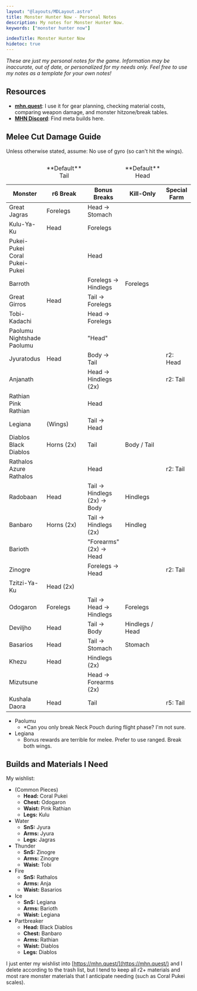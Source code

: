 ```yaml
---
layout: "@layouts/MDLayout.astro"
title: Monster Hunter Now - Personal Notes
description: My notes for Monster Hunter Now.
keywords: ["monster hunter now"]

indexTitle: Monster Hunter Now
hidetoc: true
---
```



*These are just my personal notes for the game. Information may be inaccurate, out of date, or personalized for my needs only. Feel free to use my notes as a template for your own notes!*

## Resources

- [**mhn.quest**](https://mhn.quest/): I use it for gear planning, checking material costs, comparing weapon damage, and monster hitzone/break tables.
- [**MHN Discord**](https://discord.gg/monsterhunternow): Find meta builds here.

## Melee Cut Damage Guide

Unless otherwise stated, assume: No use of gyro (so can't hit the wings).

<p>
<table class="general">
    <thead>
        <tr>
            <td style="border: none;"></td>
            <td style="text-align: center;">**Default**<br/>Tail</td>
            <td style="border: none;"></td>
            <td style="text-align: center;">**Default**<br/>Head</td>
            <td style="border: none;"></td>
            <td style="text-align: center;">**Default**<br/>Cutting damage</td>
        </tr>
        <tr>
            <th>Monster</th>
            <th>r6 Break</th>
            <th>Bonus Breaks</th>
            <th>Kill-Only</th>
            <th>Special Farm</th>
            <th>Tail Break</th>
        </tr>
    </thead>
    <tbody>
        <tr>
            <td><Nb>Great Jagras</Nb></td>
            <td>Forelegs</td>
            <td>Head &rarr; Stomach</td>
            <td></td>
            <td></td>
            <td>Unbreakable</td>
        </tr>
        <tr>
            <td><Nb>Kulu-Ya-Ku</Nb></td>
            <td>Head</td>
            <td>Forelegs</td>
            <td></td>
            <td></td>
            <td>Unbreakable</td>
        </tr>
        <tr>
            <td><Nb>Pukei-Pukei<br/>Coral Pukei-Pukei</Nb></td>
            <td></td>
            <td>Head</td>
            <td></td>
            <td></td>
            <td></td>
        </tr>
        <tr>
            <td><Nb>Barroth</Nb></td>
            <td></td>
            <td>Forelegs &rarr; Hindlegs</td>
            <td>Forelegs</td>
            <td></td>
            <td></td>
        </tr>
        <tr>
            <td><Nb>Great Girros</Nb></td>
            <td>Head</td>
            <td>Tail &rarr; Forelegs</td>
            <td></td>
            <td></td>
            <td></td>
        </tr>
        <tr>
            <td><Nb>Tobi-Kadachi</Nb></td>
            <td></td>
            <td>Head &rarr; Forelegs</td>
            <td></td>
            <td></td>
            <td>Any damage</td>
        </tr>
        <tr>
            <td><Nb>Paolumu<br/>Nightshade Paolumu</Nb></td>
            <td></td>
            <td>"Head"</td>
            <td></td>
            <td></td>
            <td>Any damage</td>
        </tr>
        <tr>
            <td><Nb>Jyuratodus</Nb></td>
            <td>Head</td>
            <td>Body &rarr; Tail</td>
            <td></td>
            <td>r2: Head</td>
            <td>Any damage</td>
        </tr>
        <tr>
            <td><Nb>Anjanath</Nb></td>
            <td></td>
            <td>Head &rarr; Hindlegs (2x)</td>
            <td></td>
            <td>r2: Tail</td>
            <td></td>
        </tr>
        <tr>
            <td><Nb>Rathian<br/>Pink Rathian</Nb></td>
            <td></td>
            <td>Head</td>
            <td></td>
            <td></td>
            <td></td>
        </tr>
        <tr>
            <td><Nb>Legiana</Nb></td>
            <td>(Wings)</td>
            <td>Tail &rarr; Head</td>
            <td></td>
            <td></td>
            <td>Any damage</td>
        </tr>
        <tr>
            <td><Nb>Diablos<br/>Black Diablos</Nb></td>
            <td>Horns (2x)</td>
            <td>Tail</td>
            <td>Body / Tail</td>
            <td></td>
            <td></td>
        </tr>
        <tr>
            <td><Nb>Rathalos<br/>Azure Rathalos</Nb></td>
            <td></td>
            <td>Head</td>
            <td></td>
            <td>r2: Tail</td>
            <td></td>
        </tr>
        <tr>
            <td><Nb>Radobaan</Nb></td>
            <td>Head</td>
            <td>Tail &rarr; Hindlegs (2x) &rarr; Body</td>
            <td>Hindlegs</td>
            <td></td>
            <td></td>
        </tr>
        <tr>
            <td><Nb>Banbaro</Nb></td>
            <td>Horns (2x)</td>
            <td>Tail &rarr; Hindlegs (2x)</td>
            <td>Hindleg</td>
            <td></td>
            <td></td>
        </tr>
        <tr>
            <td><Nb>Barioth</Nb></td>
            <td></td>
            <td>"Forearms" (2x) &rarr; Head</td>
            <td></td>
            <td></td>
            <td></td>
        </tr>
        <tr>
            <td><Nb>Zinogre</Nb></td>
            <td></td>
            <td>Forelegs &rarr; Head</td>
            <td></td>
            <td>r2: Tail</td>
            <td></td>
        </tr>
        <tr>
            <td><Nb>Tzitzi-Ya-Ku</Nb></td>
            <td>Head (2x)</td>
            <td></td>
            <td></td>
            <td></td>
            <td>Unbreakable</td>
        </tr>
        <tr>
            <td><Nb>Odogaron</Nb></td>
            <td>Forelegs</td>
            <td>Tail &rarr; Head &rarr; Hindlegs</td>
            <td>Forelegs</td>
            <td></td>
            <td></td>
        </tr>
        <tr>
            <td><Nb>Deviljho</Nb></td>
            <td>Head</td>
            <td>Tail &rarr; Body</td>
            <td>Hindlegs / Head</td>
            <td></td>
            <td></td>
        </tr>
        <tr>
            <td><Nb>Basarios</Nb></td>
            <td>Head</td>
            <td>Tail &rarr; Stomach</td>
            <td>Stomach</td>
            <td></td>
            <td></td>
        </tr>
        <tr>
            <td><Nb>Khezu</Nb></td>
            <td>Head</td>
            <td>Hindlegs (2x)</td>
            <td></td>
            <td></td>
            <td>Unbreakable</td>
        </tr>
        <tr>
            <td><Nb>Mizutsune</Nb></td>
            <td></td>
            <td>Head &rarr; Forearms (2x)</td>
            <td></td>
            <td></td>
            <td></td>
        </tr>
        <tr>
            <td><Nb>Kushala Daora</Nb></td>
            <td>Head</td>
            <td>Tail</td>
            <td></td>
            <td>r5: Tail</td>
            <td></td>
        </tr>
    </tbody>
</table>
</p>

- Paolumu
    - \*Can you only break Neck Pouch during flight phase? I'm not sure.
- Legiana
    - Bonus rewards are terrible for melee. Prefer to use ranged. Break both wings.


## Builds and Materials I Need

My wishlist:

- (Common Pieces)
    - **Head:** Coral Pukei
    - **Chest:** Odogaron
    - **Waist:** Pink Rathian
    - **Legs:** Kulu
- Water
    - **SnS:** Jyura
    - **Arms:** Jyura
    - **Legs:** Jagras
- Thunder
    - **SnS:** Zinogre
    - **Arms:** Zinogre
    - **Waist:** Tobi
- Fire
    - **SnS:** Rathalos
    - **Arms:** Anja
    - **Waist:** Basarios
- Ice
    - **SnS:** Legiana
    - **Arms:** Barioth
    - **Waist:** Legiana
- Partbreaker
    - **Head:** Black Diablos
    - **Chest:** Banbaro
    - **Arms:** Rathian
    - **Waist:** Diablos
    - **Legs:** Diablos

I just enter my wishlist into [https://mhn.quest/](https://mhn.quest/) and I delete according to the trash list, but I tend to keep all r2+ materials and most rare monster materials that I anticipate needing (such as Coral Pukei scales).

